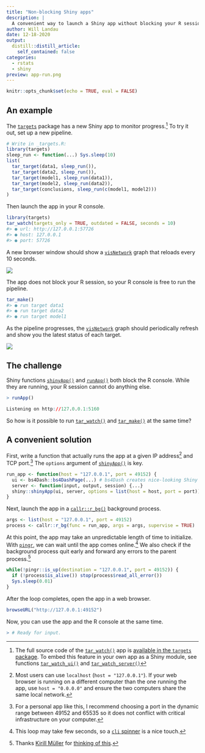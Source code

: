 ```yaml
---
title: "Non-blocking Shiny apps"
description: |
  A convenient way to launch a Shiny app without blocking your R session.
author: Will Landau
date: 12-18-2020
output:
  distill::distill_article:
    self_contained: false
categories:
  - rstats
  - shiny
preview: app-run.png
---
```


```r
knitr::opts_chunk$set(echo = TRUE, eval = FALSE)
```

## An example

The [`targets`](https://docs.ropensci.org/targets) package has a new Shiny app to monitor progress.^[The full source code of the [`tar_watch()`](https://docs.ropensci.org/targets/reference/tar_watch.html) app is [available in the `targets` package](https://github.com/wlandau/targets/blob/252c9c9d7dadad680a58289a75d2f563c6c1f768/R/tar_watch.R). To embed this feature in your own app as a Shiny module, see functions [`tar_watch_ui()`](https://docs.ropensci.org/targets/reference/tar_watch_ui.html) and [`tar_watch_server()`](https://docs.ropensci.org/targets/reference/tar_watch_server.html)] To try it out, set up a new pipeline.

```r
# Write in _targets.R:
library(targets)
sleep_run <- function(...) Sys.sleep(10)
list(
  tar_target(data1, sleep_run()),
  tar_target(data2, sleep_run()),
  tar_target(model1, sleep_run(data1)),
  tar_target(model2, sleep_run(data2)),
  tar_target(conclusions, sleep_run(c(model1, model2)))
)
```

Then launch the app in your R console.

```r
library(targets)
tar_watch(targets_only = TRUE, outdated = FALSE, seconds = 10)
#> ● url: http://127.0.0.1:57726
#> ● host: 127.0.0.1
#> ● port: 57726
```

A new browser window should show a [`visNetwork`](http://datastorm-open.github.io/visNetwork) graph that reloads every 10 seconds.

![](./app-start.png)

The app does not block your R session, so your R console is free to run the pipeline.

```r
tar_make()
#> ● run target data1
#> ● run target data2
#> ● run target model1
```

As the pipeline progresses, the [`visNetwork`](http://datastorm-open.github.io/visNetwork) graph should periodically refresh and show you the latest status of each target.

![](./app-run.png)

## The challenge

Shiny functions [`shinyApp()`](https://shiny.rstudio.com/reference/shiny/1.5.0/shinyApp.html) and [`runApp()`](https://shiny.rstudio.com/reference/shiny/1.5.0/runApp.html) both block the R console. While they are running, your R session cannot do anything else.

```r
> runApp()

Listening on http://127.0.0.1:5160
```

So how is it possible to run [`tar_watch()`](https://docs.ropensci.org/targets/reference/tar_watch.html) and [`tar_make()`](https://docs.ropensci.org/targets/reference/tar_make.html) at the same time?

## A convenient solution

First, write a function that actually runs the app at a given IP address^[Most users can use `localhost` (`host = "127.0.0.1"`). If your web browser is running on a different computer than the one running the app, use `host = "0.0.0.0"` and ensure the two computers share the same local network.] and TCP port.^[For a personal app like this, I recommend choosing a port in the dynamic range between 49152 and 65535 so it does not conflict with critical infrastructure on your computer.] The `options` argument of [`shinyApp()`](https://shiny.rstudio.com/reference/shiny/1.5.0/shinyApp.html) is key.

```r
run_app <- function(host = "127.0.0.1", port = 49152) {
  ui <- bs4Dash::bs4DashPage(...) # bs4Dash creates nice-looking Shiny UIs.
  server <- function(input, output, session) {...}
  shiny::shinyApp(ui, server, options = list(host = host, port = port))
}
```

Next, launch the app in a  [`callr::r_bg()`](https://callr.r-lib.org/reference/r_bg.html) background process.

```r
args <- list(host = "127.0.0.1", port = 49152)
process <- callr::r_bg(func = run_app, args = args, supervise = TRUE)
```

At this point, the app may take an unpredictable length of time to initialize. With  [`pingr`](https://github.com/r-lib/pingr), we can wait until the app comes online.^[This loop may take few seconds, so a [`cli` spinner](https://cli.r-lib.org/reference/make_spinner.html) is a nice touch.] We also check if the background process quit early and forward any errors to the parent process.^[Thanks [Kirill Müller](https://github.com/krlmlr/) for [thinking of this](https://twitter.com/krlmlr/status/1340165944732250113).]

```r
while(!pingr::is_up(destination = "127.0.0.1", port = 49152)) {
  if (!process$is_alive()) stop(process$read_all_error())
  Sys.sleep(0.01)
}
```

After the loop completes, open the app in a web browser.

```r
browseURL("http://127.0.0.1:49152")
```

Now, you can use the app and the R console at the same time.

```r
> # Ready for input.
```
